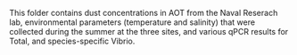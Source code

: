 This folder contains dust concentrations in AOT from the Naval Reserach lab, environmental parameters (temperature and salinity) that were collected during the summer at the three sites, and various qPCR results for Total, and species-specific Vibrio. 